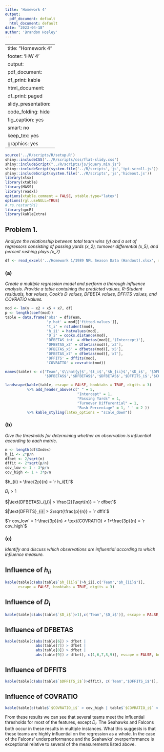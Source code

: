 ```yaml
---
title: 'Homework 4'
output:
  pdf_document: default
  html_document: default
date: "2023-04-18"
author: 'Brandon Hosley'
---
```

---
title: "Homework 4"
footer: 'HW 4'
output:
  pdf_document:
    df_print: kable
  html_document:
    df_print: paged
  slidy_presentation:
    code_folding: hide
    fig_caption: yes
    smart: no
keep_tex: yes
graphics: yes
---

```r
source('../R/scripts/R/setup.R')
shiny::includeCSS('../R/scripts/css/flat-slidy.css')
shiny::includeScript("../R/scripts/js/jquery.min.js")
shiny::includeScript(system.file('../R/scripts','js','tpt-scroll.js'))
shiny::includeScript(system.file('../R/scripts','js','hideout.js'))
library(xlsx)
library(xtable)
library(MASS)
library(readxl)
options(xtable.comment = FALSE, xtable.type="latex")
options(rgl.useNULL=TRUE)
#.rs.restartR()
library(qpcR)
library(kableExtra)
```

## Problem 1.

*Analyze the relationship between total team wins (y) and a set of regressors consisting of passing yards (x_2), turnover differential (x_5), and percent rushing plays (x_7)*

```r
df <- read_excel('../Homework 1/1989 NFL Season Data (Handout).xlsx', range = cell_rows(1:29))
```

### (a)

*Create a multiple regression model and perform a thorough influence analysis. Provide a table containing the predicted values, R-Student residuals, hat values, Cook’s D values, DFBETA values, DFFITS values, and COVRATIO values.*

```r
mod <- lm(y ~ x2 + x5 + x7, df)
p <- length(coef(mod))
table = data.frame('obs' = df$Team,
                   'y_hat' = mod[['fitted.values']],
                   't_i' = rstudent(mod),
                   'h_ii' = hatvalues(mod),
                   'D_i' = cooks.distance(mod),
                   'DFBETAS_int' = dfbetas(mod)[,'(Intercept)'],
                   'DFBETAS_x2' = dfbetas(mod)[,'x2'],
                   'DFBETAS_x5' = dfbetas(mod)[,'x5'],
                   'DFBETAS_x7' = dfbetas(mod)[,'x7'],
                   'DFFITS' = dffits(mod),
                   'COVRATIO' = covratio(mod))

names(table) <- c('Team','$\\hat{y}$','$t_i$','$h_{ii}$','$D_i$', '$DFBETAS$',
                  '$DFBETAS$','$DFBETAS$','$DFBETAS$','$DFFITS_i$','$COVRATIO_i$')

landscape(kable(table, escape = FALSE, booktabs = TRUE, digits = 3) 
          %>% add_header_above(c(" " = 5,
                                 "Intercept" = 1,
                                 "Passing Yards" = 1,
                                 "Turnover Differential" = 1,
                                 "Rush Percentage" = 1, ' ' = 2 )) 
          %>% kable_styling(latex_options = "scale_down"))
```



### (b)

*Give the thresholds for determining whether an observation is influential according to each metric.*

```r
n <- length(df$Index)
h_ii <- 2*p/n
dfbet <- 2/sqrt(n)
dffit <- 2*sqrt(p/n)
cov_low <- 1 - 3*p/n
cov_high <- 1 + 3*p/n
```

$h_{ii} > \frac{2p}{n} = `r h_ii[1]`$  

$D_i > 1$

$|\text{DFBETAS}_{j,i}| > \frac{2}{\sqrt{n}} = `r dfbet`$

$|\text{DFFITS}_{i}| > 2\sqrt{\frac{p}{n}} = `r dffit`$

$`r cov_low` = 1-\frac{3p}{n} < \text{COVRATIO} < 1+\frac{3p}{n} = `r cov_high`$

### (c)

*Identify and discuss which observations are influential according to which influence measure.*

## Influence of $h_{ii}$
```r
kable(table[c(abs(table$`$h_{ii}$`)>h_ii),c('Team','$h_{ii}$')], 
      escape = FALSE, booktabs = TRUE, digits = 3)
```

## Influence of $D_{i}$

```r
kable(table[c(abs(table$`$D_i$`)>1),c('Team','$D_i$')], escape = FALSE, booktabs = TRUE, digits = 3)
```

## Influence of DFBETAS

```r
kable(table[c(abs(table[6]) > dfbet | 
              abs(table[7]) > dfbet | 
              abs(table[8]) > dfbet | 
              abs(table[9]) > dfbet), c(1,6,7,8,9)], escape = FALSE, booktabs = TRUE, digits = 3)
```

## Influence of DFFITS

```r
kable(table[c(abs(table$`$DFFITS_i$`)>dffit), c('Team','$DFFITS_i$')], escape = FALSE, booktabs = TRUE, digits = 3)
```

## Influence of COVRATIO

```r
kable(table[c(table$`$COVRATIO_i$` > cov_high | table$`$COVRATIO_i$` < cov_low), c('Team','$COVRATIO_i$')], escape = FALSE, booktabs = TRUE, digits = 3)
```

From these results we can see that several teams meet the influential thresholds for most of the features, except $D_i$. The Seahawks and Falcons both occur in these results in multiple instances. What this suggests is that these teams are highly influential on the regression as a whole. In the case of the Falcons' underperformance and the Seahawks' overperformance is exceptional relative to several of the measurements listed above.

